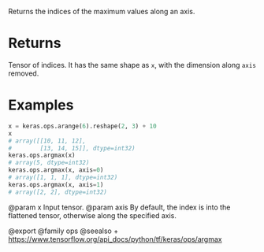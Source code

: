 Returns the indices of the maximum values along an axis.

# Returns
Tensor of indices. It has the same shape as `x`, with the dimension
along `axis` removed.

# Examples
```python
x = keras.ops.arange(6).reshape(2, 3) + 10
x
# array([[10, 11, 12],
#        [13, 14, 15]], dtype=int32)
keras.ops.argmax(x)
# array(5, dtype=int32)
keras.ops.argmax(x, axis=0)
# array([1, 1, 1], dtype=int32)
keras.ops.argmax(x, axis=1)
# array([2, 2], dtype=int32)
```

@param x Input tensor.
@param axis By default, the index is into the flattened tensor, otherwise
    along the specified axis.

@export
@family ops
@seealso
+ <https://www.tensorflow.org/api_docs/python/tf/keras/ops/argmax>
